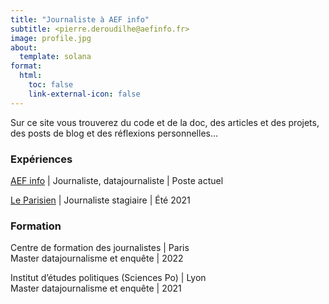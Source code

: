 ```yaml
---
title: "Journaliste à AEF info"
subtitle: <pierre.deroudilhe@aefinfo.fr>
image: profile.jpg
about:
  template: solana
format:
  html:
    toc: false
    link-external-icon: false
---
```


Sur ce site vous trouverez du code et de la doc, des articles et des projets, des posts de blog et des réflexions personnelles...

### Expériences

[AEF info](https://www.google.com/search?q=pierre+deroudilhe+site%3Aaefinfo.fr) | Journaliste, datajournaliste | Poste actuel

[Le Parisien](https://www.google.com/search?q=pierre+deroudilhe+site%3Aleparisien.fr) | Journaliste stagiaire | Été 2021

### Formation

Centre de formation des journalistes | Paris\
Master datajournalisme et enquête | 2022

Institut d'études politiques (Sciences Po) | Lyon\
Master datajournalisme et enquête | 2021

